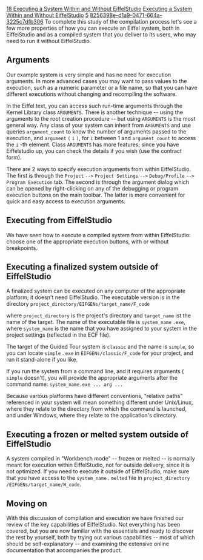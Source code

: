 [[Property:title|18 Executing a System Within and Without EiffelStudio]]
[[Property:link_title|Executing a System Within and Without EiffelStudio]]
[[Property:weight|5]]
[[Property:uuid|8256398e-d1a9-0471-664a-3225c7dfb306]]
To complete this study of the compilation process let's see a few more properties of how you can <span>execute</span> an Eiffel system, both in EiffelStudio and as a compiled system that you deliver to its users, who may need to run it without EiffelStudio. 
<div> 
==Arguments==

Our example system is very simple and has no need for execution arguments. In more advanced cases you may want to pass values to the execution, such as a numeric parameter or a file name, so that you can have different executions without changing and recompiling the software.

In the Eiffel text, you can access such run-time arguments through the Kernel Library class <code> ARGUMENTS </code>. There is another technique -- using the arguments to the root creation procedure -- but using <code> ARGUMENTS </code> is the most general way. Any class of your system can inherit from <code> ARGUMENTS </code> and use queries <code> argument_count </code> to know the number of arguments passed to the execution, and <code> argument </code> <code> ( </code> <code> i </code> <code> ) </code>, for <code> i </code> between 1 and <code> argument_count </code> to access the <code> i </code> -th element. Class <code> ARGUMENTS </code> has more features; since you have Eiffelstudio up, you can check the details if you wish (use the contract form). 

There are 2 ways to specify execution arguments from within EiffelStudio. The first is through the <code> Project </code> <code> --> </code> <code> Project Settings </code> <code> --> </code> <code> Debug/Profile </code> <code> --> </code> <code> Program Execution </code> tab. The second is through the argument dialog which can be opened by right-clicking on any of the debugging or program execution buttons on the main toolbar. The latter is more convenient for quick and easy access to execution arguments. 
</div><div> 
==Executing from EiffelStudio==

We have seen how to execute a compiled system from within EiffelStudio: choose one of the appropriate execution buttons, with or without breakpoints.
</div><div> 
==Executing a finalized system outside of EiffelStudio==

A finalized system can be executed on any computer of the appropriate platform; it doesn't need EiffelStudio. The executable version is in the directory
<code>	project_directory/EIFGENs/target_name/F_code</code>

where <code> project_directory </code> is the project's directory and <code>target_name</code> ist the name of the target. The name of the executable file is <code> system_name </code> <code> .exe </code>, where <code> system_name </code> is the name that you have assigned to your system in the project settings (reflected in the ECF file). 

The target of the Guided Tour system is <code> classic </code> and the name is <code> simple </code>, so you can locate <code> simple </code> <span>.</span> <code> exe </code> in <code> EIFGENs/classic/F_code </code> for your project, and run it stand-alone if you like. 

If you run the system from a command line, and it requires arguments ( <code> simple </code> doesn't), you will provide the appropriate arguments after the command name: 
<code>	system_name.exe ... arg ...</code>

Because various platforms have different conventions, "relative paths" referenced in your system will mean something different under Unix/Linux, where they relate to the directory from which the command is launched, and under Windows, where they relate to the application's directory.
</div><div> 
==Executing a frozen or melted system outside of EiffelStudio==

A system compiled in "Workbench mode" -- frozen or melted -- is normally meant for execution within EiffelStudio, not for outside delivery, since it is not optimized. If you need to execute it outside of EiffelStudio, make sure that you have access to the <code> system_name </code> <span>.</span> <code> melted </code> file in <code> project_directory </code> <code> /EIFGENs/target_name/W_code </code>. 
</div><div> 
==Moving on==

With this discussion of compilation and execution we have finished our review of the key capabilities of EiffelStudio. Not everything has been covered, but you are now familiar with the essentials and ready to discover the rest by yourself, both by trying out various capabilities -- most of which should be self-explanatory -- and examining the extensive online documentation that accompanies the product. 
</div>


